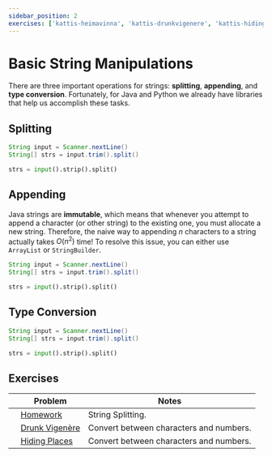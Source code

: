 ```yaml
---
sidebar_position: 2
exercises: ['kattis-heimavinna', 'kattis-drunkvigenere', 'kattis-hidingplaces']
---
```


<DisplayProgress names={frontMatter.exercises}/>

# Basic String Manipulations

There are three important operations for strings: **splitting**, **appending**, and **type conversion**.
Fortunately, for Java and Python we already have libraries that help us accomplish these tasks.

## Splitting

<Tabs groupId="programming-language">
  <TabItem value="java" label="Java">


```java
String input = Scanner.nextLine()
String[] strs = input.trim().split()
```

  </TabItem>
  <TabItem value="py" label="Python">

```py 
strs = input().strip().split()
```

  </TabItem>
</Tabs>

## Appending

<Tabs groupId="programming-language">
  <TabItem value="java" label="Java">

Java strings are **immutable**, which means that whenever you attempt to append a character (or other string) to the existing one, you must allocate a new string. Therefore, the naive way to appending $n$ characters to a string actually takes $O(n^2)$ time!
To resolve this issue, you can either use `ArrayList` or `StringBuilder`.

```java
String input = Scanner.nextLine()
String[] strs = input.trim().split()
```

  </TabItem>
  <TabItem value="py" label="Python">

```py 
strs = input().strip().split()
```

  </TabItem>
</Tabs>

## Type Conversion

<Tabs groupId="programming-language">
  <TabItem value="java" label="Java">


```java
String input = Scanner.nextLine()
String[] strs = input.trim().split()
```

  </TabItem>
  <TabItem value="py" label="Python">

```py 
strs = input().strip().split()
```

  </TabItem>
</Tabs>

## Exercises

| | Problem | Notes |
|---|---|---|
| <LocalButton name='kattis-heimavinna'/> | [Homework](https://open.kattis.com/problems/heimavinna) | String Splitting. |
| <LocalButton name='kattis-drunkvigenere'/> | [Drunk Vigenère](https://open.kattis.com/problems/drunkvigenere) | Convert between characters and numbers. |
| <LocalButton name='kattis-hidingplaces'/> | [Hiding Places](https://open.kattis.com/problems/hidingplaces) | Convert between characters and numbers. |
